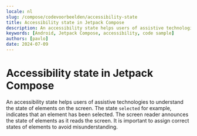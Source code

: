 ```yaml
---
locale: nl
slug: /compose/codevoorbeelden/accessibility-state
title: Accessibility state in Jetpack Compose
description: An accessibility state helps users of assistive technologies to understand the state of elements on the screen.
keywords: [Android, Jetpack Compose, accessibility, code sample]
authors: [pavlo]
date: 2024-07-09
---
```


# Accessibility state in Jetpack Compose

An accessibility state helps users of assistive technologies to understand the state of elements on the screen. The state `selected` for example, indicates that an element has been selected. The screen reader announces the state of elements as it reads the screen. It is important to assign correct states of elements to avoid misunderstanding.

<CodeSample id="accessibility-state" platform="compose" locale="nl"/>

